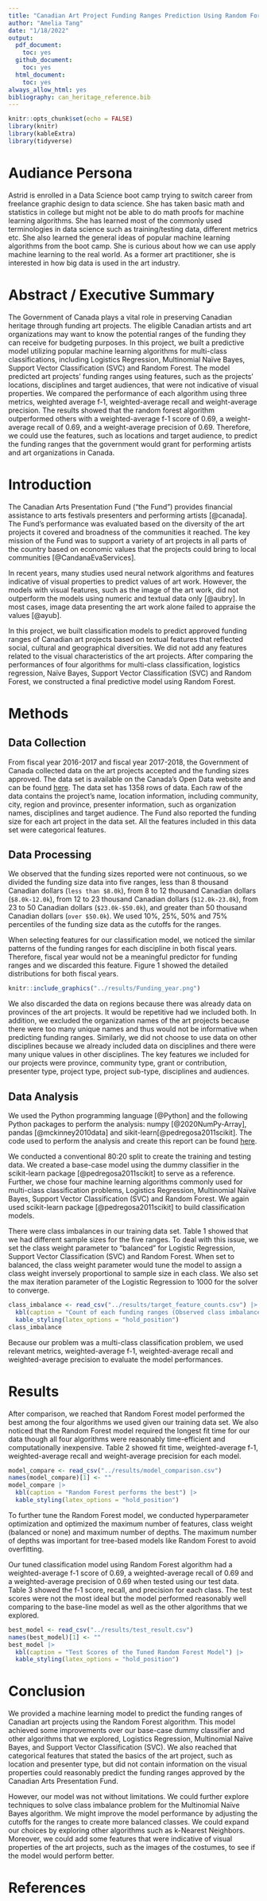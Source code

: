 ```yaml
---
title: "Canadian Art Project Funding Ranges Prediction Using Random Forest"
author: "Amelia Tang"
date: "1/18/2022"
output:
  pdf_document:
    toc: yes
  github_document:
    toc: yes
  html_document:
    toc: yes
always_allow_html: yes
bibliography: can_heritage_reference.bib
--- 
```


```r
knitr::opts_chunk$set(echo = FALSE)
library(knitr)
library(kableExtra)
library(tidyverse)
```
# Audiance Persona 
Astrid is enrolled in a Data Science boot camp trying to switch career from freelance graphic design to data science. She has taken basic math and statistics in college but might not be able to do math proofs for machine learning algorithms. She has learned most of the commonly used terminologies in data science such as training/testing data, different metrics etc. She also learned the general ideas of popular machine learning algorithms from the boot camp. She is curious about how we can use apply machine learning to the real world. As a former art practitioner, she is interested in how big data is used in the art industry.   

# Abstract / Executive Summary 

The Government of Canada plays a vital role in preserving Canadian heritage through funding art projects. The eligible Canadian artists and art organizations may want to know the potential ranges of the funding they can receive for budgeting purposes. In this project, we built a predictive model utilizing popular machine learning algorithms for multi-class classifications, including Logistics Regression, Multinomial Naïve Bayes, Support Vector Classification (SVC) and Random Forest. The model predicted art projects’ funding ranges using features, such as the projects’ locations, disciplines and target audiences, that were not indicative of visual properties. We compared the performance of each algorithm using three metrics, weighted average f-1, weighted-average recall and weight-average precision. The results showed that the random forest algorithm outperformed others with a weighted-average f-1 score of 0.69, a weight-average recall of 0.69, and a weight-average precision of 0.69.  Therefore, we could use the features, such as locations and target audience, to predict the funding ranges that the government would grant for performing artists and art organizations in Canada.      

# Introduction

The Canadian Arts Presentation Fund (“the Fund”) provides financial assistance to arts festivals presenters and performing artists [@canada]. The Fund’s performance was evaluated based on the diversity of the art projects it covered and broadness of the communities it reached. The key mission of the Fund was to support a variety of art projects in all parts of the country based on economic values that the projects could bring to local communities [@CandanaEvaServices].

In recent years, many studies used neural network algorithms and features indicative of visual properties to predict values of art work. However, the models with visual features, such as the image of the art work, did not outperform the models using numeric and textual data only [@aubry]. In most cases, image data presenting the art work alone failed to appraise the values [@ayub]. 

In this project, we built classification models to predict approved funding ranges of Canadian art projects based on textual features that reflected social, cultural and geographical diversities. We did not add any features related to the visual characteristics of the art projects. After comparing the performances of four algorithms for multi-class classification, logistics regression, Naïve Bayes, Support Vector Classification (SVC) and Random Forest, we constructed a final predictive model using Random Forest. 

# Methods
## Data Collection
From fiscal year 2016-2017 and fiscal year 2017-2018, the Government of Canada collected data on the art projects accepted and the funding sizes approved. The data set is available on the Canada’s Open Data website and can be found [here](https://open.canada.ca/data/en/dataset/92984c11-6fd4-40c4-b23c-e8832e1f4cd5). The data set has 1358 rows of data. Each raw of the data contains the project’s name, location information, including community, city, region and province, presenter information, such as organization names, disciplines and target audience. The Fund also reported the funding size for each art project in the data set. All the features included in this data set were categorical features.  

## Data Processing
We observed that the funding sizes reported were not continuous, so we divided the funding size data into five ranges, less than 8 thousand Canadian dollars (`less than $8.0k`),  from 8 to 12 thousand Canadian dollars (`$8.0k-12.0k`), from 12 to 23 thousand Canadian dollars (`$12.0k-23.0k`), from 23 to 50 Canadian dollars (`$23.0k-$50.0k`), and greater than 50 thousand Canadian dollars (`over $50.0k`). We used 10%, 25%, 50% and 75% percentiles of the funding size data as the cutoffs for the ranges. 

When selecting features for our classification model, we noticed the similar patterns of the funding ranges for each discipline in both fiscal years. Therefore, fiscal year would not be a meaningful predictor for funding ranges and we discarded this feature. Figure 1 showed the detailed distributions for both fiscal years. 

```r
knitr::include_graphics("../results/Funding_year.png")
```
We also discarded the data on regions because there was already data on provinces of the art projects. It would be repetitive had we included both. In addition, we excluded the organization names of the art projects because there were too many unique names and thus would not be informative when predicting funding ranges. Similarly, we did not choose to use data on other disciplines because we already included data on disciplines and there were many unique values in other disciplines. The key features we included for our projects were province, community type, grant or contribution, presenter type, project type, project sub-type, disciplines and audiences. 

## Data Analysis  
We used the Python programming language [@Python] and the following Python packages to perform the analysis: numpy [@2020NumPy-Array], pandas [@mckinney2010data] and sikit-learn[@pedregosa2011scikit]. The code used to perform the analysis and create this report can be found [here](https://github.com/UBC-MDS/canadian_heritage_funding).   

We conducted a conventional 80:20 split to create the training and testing data. We created a base-case model using the dummy classifier in the scikit-learn package [@pedregosa2011scikit] to serve as a reference.  Further, we chose four machine learning algorithms commonly used for multi-class classification problems, Logistics Regression, Multinomial Naïve Bayes, Support Vector Classification (SVC) and Random Forest. We again used scikit-learn package [@pedregosa2011scikit] to build classification models. 

There were class imbalances in our training data set. Table 1 showed that we had different sample sizes for the five ranges. To deal with this issue, we set the class weight parameter to “balanced” for Logistic Regression, Support Vector Classification (SVC) and Random Forest. When set to balanced, the class weight parameter would tune the model to assign a class weight inversely proportional to sample size in each class. We also set the max iteration parameter of the Logistic Regression to 1000 for the solver to converge. 

```r
class_imbalance <- read_csv("../results/target_feature_counts.csv") |>
  kbl(caption = "Count of each funding ranges (Observed class imbalances)") |>
  kable_styling(latex_options = "hold_position")
class_imbalance
```

Because our problem was a multi-class classification problem, we used relevant metrics, weighted-average f-1, weighted-average recall and weighted-average precision to evaluate the model performances. 

# Results 
After comparison, we reached that Random Forest model performed the best among the four algorithms we used given our training data set. We also noticed that the Random Forest model required the longest fit time for our data though all four algorithms were reasonably time-efficient and computationally inexpensive. Table 2 showed fit time, weighted-average f-1, weighted-average recall and weight-average precision for each model. 

```r
model_compare <- read_csv("../results/model_comparison.csv") 
names(model_compare)[1] <- ""
model_compare |>
  kbl(caption = "Random Forest performs the best") |>
  kable_styling(latex_options = "hold_position")
``` 

To further tune the Random Forest model, we conducted hyperparameter optimization and optimized the maximum number of features, class weight (balanced or none) and maximum number of depths. The maximum number of depths was important for tree-based models like Random Forest to avoid overfitting. 

Our tuned classification model using Random Forest algorithm had a weighted-average f-1 score of 0.69, a weighted-average recall of 0.69 and a weighted-average precision of 0.69 when tested using our test data. Table 3 showed the f-1 score, recall, and precision for each class. The test scores were not the most ideal but the model performed reasonably well comparing to the base-line model as well as the other algorithms that we explored. 

```r
best_model <- read_csv("../results/test_result.csv") 
names(best_model)[1] <- ""
best_model |>
  kbl(caption = "Test Scores of the Tuned Random Forest Model") |>
  kable_styling(latex_options = "hold_position")
``` 

# Conclusion

We provided a machine learning model to predict the funding ranges of Canadian art projects using the Random Forest algorithm. This model achieved some improvements over our base-case dummy classifier and other algorithms that we explored, Logistics Regression, Multinomial Naïve Bayes, and Support Vector Classification (SVC). We also reached that categorical features that stated the basics of the art project, such as location and presenter type, but did not contain information on the visual properties could reasonably predict the funding ranges approved by the Canadian Arts Presentation Fund. 

However, our model was not without limitations. We could further explore techniques to solve class imbalance problem for the Multinomial Naïve Bayes algorithm. We might improve the model performance by adjusting the cutoffs for the ranges to create more balanced classes. We could expand our choices by exploring other algorithms such as k-Nearest Neighbors. Moreover, we could add some features that were indicative of visual properties of the art projects, such as the images of the costumes, to see if the model would perform better.  

# References

